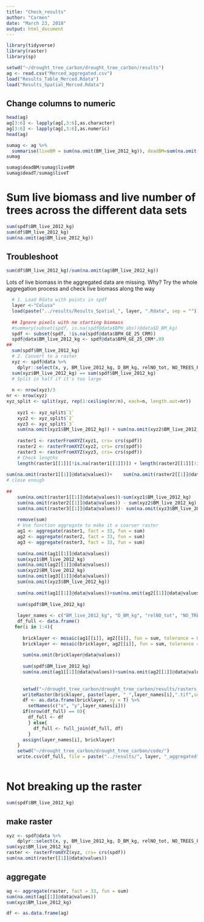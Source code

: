```yaml
---
title: "Check_results"
author: "Carmen"
date: "March 23, 2018"
output: html_document
---
```


```r
library(tidyverse)
library(raster)
library(sp)
```


```r
setwd("~/drought_tree_carbon/drought_tree_carbon/results")
ag <- read.csv("Merced_aggregated.csv")
load("Results_Table_Merced.Rdata")
load("Results_Spatial_Merced.Rdata")
```

## Change columns to numeric
```r
head(ag)
ag[3:6] <- lapply(ag[,3:6],as.character)
ag[3:6] <- lapply(ag[,3:6],as.numeric)
head(ag)
```


```r
sumag <- ag %>% 
  summarise(liveBM = sum(na.omit(BM_live_2012_kg)), deadBM=sum(na.omit(D_BM_kg)), deadT = sum(na.omit(relNO_tot)), liveT = sum(na.omit(NO_TREES_PX)))
sumag            
```

```r
sumag$deadBM/sumag$liveBM
sumag$deadT/sumag$liveT
```

# Sum live biomass and live number of trees across the different data sets
```r
sum(spdf$BM_live_2012_kg)
sum(df$BM_live_2012_kg)
sum(na.omit(ag$BM_live_2012_kg))
```

## Troubleshoot
```r
sum(df$BM_live_2012_kg)/sum(na.omit(ag$BM_live_2012_kg))
```

Lots of live biomass in the aggregated data are missing. Why? Try the whole aggregation process and check live biomass along the way
```r
  # 1. Load Rdata with points in spdf
  layer <-"Colusa"
  load(paste("../results/Results_Spatial_", layer, ".Rdata", sep = ""))
  
  ## Ignore pixels with no starting biomass
  #summary(subset(spdf, is.na(spdf@data$BPH_abs))@data$D_BM_kg)
  spdf <- subset(spdf, !is.na(spdf@data$BPH_GE_25_CRM))
  spdf@data$BM_live_2012_kg <- spdf@data$BPH_GE_25_CRM*.09
##  
  sum(spdf$BM_live_2012_kg)
  # 2. Convert to a raster
  xyz <- spdf@data %>% 
    dplyr::select(x, y, BM_live_2012_kg, D_BM_kg, relNO_tot, NO_TREES_PX)
  sum(xyz$BM_live_2012_kg) == sum(spdf$BM_live_2012_kg)
  # Split in half if it's too large
  
  n <- nrow(xyz)/3
nr <- nrow(xyz)
xyz_split <- split(xyz, rep(1:ceiling(nr/n), each=n, length.out=nr))
  
    xyz1 <- xyz_split$`1`
    xyz2 <- xyz_split$`2`
    xyz3 <- xyz_split$`3`
    sum(na.omit(xyz1$BM_live_2012_kg)) + sum(na.omit(xyz2$BM_live_2012_kg)) + sum(na.omit(xyz3$BM_live_2012_kg)) == sum(spdf$BM_live_2012_kg)
    
    raster1 <- rasterFromXYZ(xyz1, crs= crs(spdf))
    raster2 <- rasterFromXYZ(xyz2, crs= crs(spdf))
    raster3 <- rasterFromXYZ(xyz3, crs= crs(spdf))
    # Check lengths
    length(raster1[[1]][!is.na(raster1[[1]])]) + length(raster2[[1]][!is.na(raster2[[1]])])+ length(raster3[[1]][!is.na(raster3[[1]])]) == nrow(spdf)
    
sum(na.omit(raster1[[1]]@data@values))+    sum(na.omit(raster2[[1]]@data@values))+    sum(na.omit(raster3[[1]]@data@values)) - sum(spdf$BM_live_2012_kg)
# close enough  
  
##  
    sum(na.omit(raster1[[1]]@data@values))-sum(xyz1$BM_live_2012_kg)
    sum(na.omit(raster2[[1]]@data@values)) - sum(xyz2$BM_live_2012_kg)
    sum(na.omit(raster3[[1]]@data@values))- sum(na.omit(xyz3$BM_live_2012_kg))
    
    remove(sum)
    # Use function aggregate to make it a coarser raster
    ag1 <- aggregate(raster1, fact = 33, fun = sum)
    ag2 <- aggregate(raster2, fact = 33, fun = sum)
    ag3 <- aggregate(raster3, fact = 33, fun = sum)
    
    sum(na.omit(ag1[[1]]@data@values))
    sum(xyz1$BM_live_2012_kg)
    sum(na.omit(ag2[[1]]@data@values))
    sum(xyz2$BM_live_2012_kg)
    sum(na.omit(ag3[[1]]@data@values))
    sum(na.omit(xyz3$BM_live_2012_kg))
    
    sum(na.omit(ag1[[1]]@data@values))+sum(na.omit(ag2[[1]]@data@values))+sum(na.omit(ag3[[1]]@data@values))
      
    sum(spdf$BM_live_2012_kg)
    
    layer_names <- c("BM_live_2012_kg", "D_BM_kg", "relNO_tot", "NO_TREES_PX")
    df_full <- data.frame()
   for(i in 1:4){
      
      bricklayer <- mosaic(ag1[[i]], ag2[[i]], fun = sum, tolerance = 0.05, na.omit = T)
      bricklayer <- mosaic(bricklayer, ag2[[i]], fun = sum, tolerance = 0.05, na.omit = T)
      
      sum(na.omit(bricklayer@data@values))
       
      sum(spdf$BM_live_2012_kg)
      sum(na.omit(ag1[[1]]@data@values))+sum(na.omit(ag2[[1]]@data@values))+sum(na.omit(ag3[[1]]@data@values))
       
       
      setwd("~/drought_tree_carbon/drought_tree_carbon/results/rasters_aggregated/")
      writeRaster(bricklayer, paste(layer, "_",layer_names[i],".tif",sep=""), driver = "ESRI Shapefile", overwrite = T)
      df <- as.data.frame(bricklayer, xy = T) %>% 
        setNames(c("x", "y",layer_names[i]))
      if(nrow(df_full) == 0){
        df_full <- df
        } else{
          df_full <- full_join(df_full, df)
        }
      assign(layer_names[i], bricklayer)
    }
    setwd("~/drought_tree_carbon/drought_tree_carbon/code/")
    write.csv(df_full, file = paste("../results/", layer, "_aggregated", ".csv", sep = ""), row.names = F)
  

```

# Not breaking up the raster
```r
sum(spdf$BM_live_2012_kg)
```

## make raster
```r
xyz <- spdf@data %>% 
    dplyr::select(x, y, BM_live_2012_kg, D_BM_kg, relNO_tot, NO_TREES_PX)
sum(xyz$BM_live_2012_kg)
raster <- rasterFromXYZ(xyz, crs= crs(spdf))
sum(na.omit(raster[[1]]@data@values))
```

## aggregate
```r
ag <- aggregate(raster, fact = 33, fun = sum)
sum(na.omit(ag[[1]]@data@values))
sum(xyz$BM_live_2012_kg) 

df <- as.data.frame(ag)

```

